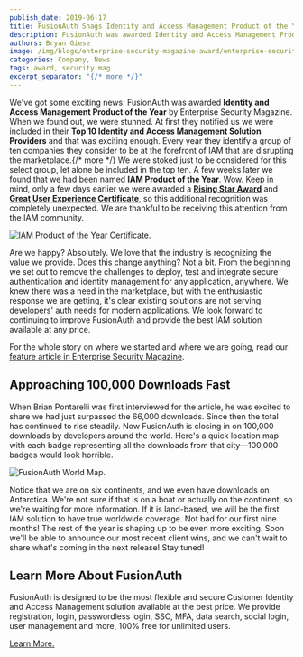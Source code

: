 ```yaml
---
publish_date: 2019-06-17 
title: FusionAuth Snags Identity and Access Management Product of the Year
description: FusionAuth was awarded Identity and Access Management Product of the Year by Enterprise Security Magazine
authors: Bryan Giese
image: /img/blogs/enterprise-security-magazine-award/enterprise-security-mag-award.png
categories: Company, News
tags: award, security mag
excerpt_separator: "{/* more */}"
---
```


We've got some exciting news: FusionAuth was awarded **Identity and Access Management Product of the Year** by Enterprise Security Magazine. When we found out, we were stunned. At first they notified us we were included in their **Top 10 Identity and Access Management Solution Providers** and that was exciting enough. Every year they identify a group of ten companies they consider to be at the forefront of IAM that are disrupting the marketplace.{/* more */} We were stoked just to be considered for this select group, let alone be included in the top ten. A few weeks later we found that we had been named **IAM Product of the Year**. Wow. Keep in mind, only a few days earlier we were awarded a [**Rising Star Award**](/blog/2019/05/30/fusionauth-recognized-industry-distinctions-comparecamp) and [**Great User Experience Certificate**](/blog/2019/05/30/fusionauth-recognized-industry-distinctions-comparecamp), so this additional recognition was completely unexpected. We are thankful to be receiving this attention from the IAM community.

[![IAM Product of the Year Certificate.](/img/blogs/enterprise-security-magazine-award/fusionauth-certificate-revised.jpg)](https://identity-and-access-management-solutions.enterprisesecuritymag.com/vendors/fusionauth/2019 "Jump to the article")


Are we happy? Absolutely. We love that the industry is recognizing the value we provide. Does this change anything? Not a bit. From the beginning we set out to remove the challenges to deploy, test and integrate secure authentication and identity management for any application, anywhere. We knew there was a need in the marketplace, but with the enthusiastic response we are getting, it's clear existing solutions are not serving developers' auth needs for modern applications. We look forward to continuing to improve FusionAuth and provide the best IAM solution available at any price.

For the whole story on where we started and where we are going, read our [feature article in Enterprise Security Magazine](https://identity-and-access-management-solutions.enterprisesecuritymag.com/vendors/fusionauth/2019 "Jump to the article").

## Approaching 100,000 Downloads Fast

When Brian Pontarelli was first interviewed for the article, he was excited to share we had just surpassed the 66,000 downloads. Since then the total has continued to rise steadily. Now FusionAuth is closing in on 100,000 downloads by developers around the world. Here's a quick location map with each badge representing all the downloads from that city—100,000 badges would look horrible.

![FusionAuth World Map.](/img/blogs/enterprise-security-magazine-award/instance-map-1906.jpg)


Notice that we are on six continents, and we even have downloads on Antarctica. We're not sure if that is on a boat or actually on the continent, so we're waiting for more information. If it is land-based, we will be the first IAM solution to have true worldwide coverage. Not bad for our first nine months! The rest of the year is shaping up to be even more exciting. Soon we'll be able to announce our most recent client wins, and we can't wait to share what's coming in the next release! Stay tuned!

## Learn More About FusionAuth

FusionAuth is designed to be the most flexible and secure Customer Identity and Access Management solution available at the best price. We provide registration, login, passwordless login, SSO, MFA, data search, social login, user management and more, 100% free for unlimited users.

[Learn More.](/)
